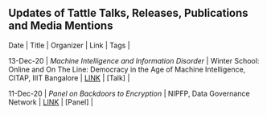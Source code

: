 ## Updates of Tattle Talks, Releases, Publications and Media Mentions

Date      | Title     | Organizer   |  Link      | Tags    |

13-Dec-20	|  *Machine Intelligence and Information Disorder* |	Winter School: Online and On The Line: Democracy in the Age of Machine Intelligence,	CITAP, IIIT Bangalore	|	[LINK](http://citapp.iiitb.ac.in/online-and-on-the-line-democracy-in-the-age-of-machine-intelligence/)	|	[Talk]	|

11-Dec-20	|  *Panel on Backdoors to Encryption* |		NIPFP, Data Governance Network	|	[LINK](https://twitter.com/DataGovNetwork/status/1335833999944470528)	|	[Panel]	|
